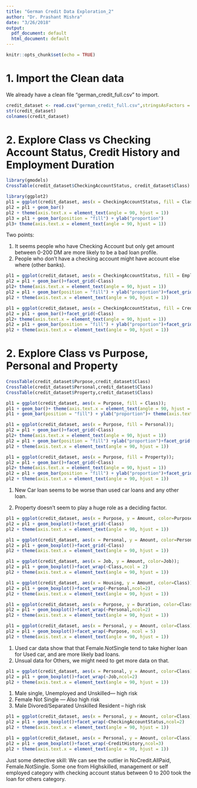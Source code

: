 ```yaml
---
title: "German Credit Data Exploration_2"
author: "Dr. Prashant Mishra"
date: "3/26/2018"
output:
  pdf_document: default
  html_document: default
---
```


```r
knitr::opts_chunk$set(echo = TRUE)
```

1. Import the Clean data
======================================================
We already have a clean file "german_credit_full.csv" to import. 
```r
credit_dataset <- read.csv("german_credit_full.csv",stringsAsFactors = TRUE)
str(credit_dataset)
colnames(credit_dataset)
```

2. Explore Class vs Checking Account Status, Credit History and Employment Duration
===================================================================================

```r
library(gmodels)
CrossTable(credit_dataset$CheckingAccountStatus, credit_dataset$Class)
```



```r
library(ggplot2)
pl1 = ggplot(credit_dataset, aes(x = CheckingAccountStatus, fill = Class));
pl2 = pl1 + geom_bar()
pl2 + theme(axis.text.x = element_text(angle = 90, hjust = 1))
pl3 = pl1 + geom_bar(position = "fill") + ylab("proportion")
pl3+ theme(axis.text.x = element_text(angle = 90, hjust = 1))
```
Two points:

1. It seems people who have Checking Account but only get amount between 0-200 DM are more likely to be a bad loan profile. 
2. People who don't have a checking account might have account else where (other banks). 



```r
pl1 = ggplot(credit_dataset, aes(x = CheckingAccountStatus, fill = EmploymentDuration));
pl2 = pl1 + geom_bar()+facet_grid(~Class)
pl2+ theme(axis.text.x = element_text(angle = 90, hjust = 1))
pl2 = pl1 + geom_bar(position = "fill") + ylab("proportion")+facet_grid(~Class)
pl2 + theme(axis.text.x = element_text(angle = 90, hjust = 1))
```

```r
pl1 = ggplot(credit_dataset, aes(x = CheckingAccountStatus, fill = CreditHistory));
pl2 = pl1 + geom_bar()+facet_grid(~Class)
pl2+ theme(axis.text.x = element_text(angle = 90, hjust = 1))
pl2 = pl1 + geom_bar(position = "fill") + ylab("proportion")+facet_grid(~Class)
pl2 + theme(axis.text.x = element_text(angle = 90, hjust = 1))
```


2. Explore Class vs Purpose, Personal and Property
======================================================

```r
CrossTable(credit_dataset$Purpose,credit_dataset$Class)
CrossTable(credit_dataset$Personal,credit_dataset$Class)
CrossTable(credit_dataset$Property,credit_dataset$Class)
```


```r
pl1 = ggplot(credit_dataset, aes(x = Purpose, fill = Class));
pl1 + geom_bar()+ theme(axis.text.x = element_text(angle = 90, hjust = 1))
pl1 + geom_bar(position = "fill") + ylab("proportion")+ theme(axis.text.x = element_text(angle = 90, hjust = 1))
```

```r
pl1 = ggplot(credit_dataset, aes(x = Purpose, fill = Personal));
pl2 = pl1 + geom_bar()+facet_grid(~Class)
pl2+ theme(axis.text.x = element_text(angle = 90, hjust = 1))
pl2 = pl1 + geom_bar(position = "fill") +ylab("proportion")+facet_grid(~Class)
pl2 + theme(axis.text.x = element_text(angle = 90, hjust = 1))
```

```r
pl1 = ggplot(credit_dataset, aes(x = Purpose, fill = Property));
pl2 = pl1 + geom_bar()+facet_grid(~Class)
pl2+ theme(axis.text.x = element_text(angle = 90, hjust = 1))
pl2 = pl1 + geom_bar(position = "fill") + ylab("proportion")+facet_grid(~Class)
pl2 + theme(axis.text.x = element_text(angle = 90, hjust = 1))
```

1. New Car loan seems to be worse than used car loans and any other loan.

2. Property doesn't seem to play a huge role as a deciding factor.


```r
pl1 = ggplot(credit_dataset, aes(x = Purpose, y = Amount, color=Purpose));
pl2 = pl1 + geom_boxplot()+facet_grid(~Class)
pl2 + theme(axis.text.x = element_text(angle = 90, hjust = 1))
```

```r
pl1 = ggplot(credit_dataset, aes(x = Personal, y = Amount, color=Personal));
pl2 = pl1 + geom_boxplot()+facet_grid(~Class)
pl2 + theme(axis.text.x = element_text(angle = 90, hjust = 1))
```

```r
pl1 = ggplot(credit_dataset, aes(x = Job, y = Amount, color=Job));
pl2 = pl1 + geom_boxplot()+facet_wrap(~Class,ncol = 2)
pl2 + theme(axis.text.x = element_text(angle = 90, hjust = 1))
```

```r
pl1 = ggplot(credit_dataset, aes(x = Housing, y = Amount, color=Class));
pl2 = pl1 + geom_boxplot()+facet_wrap(~Personal,ncol=2)
pl2 + theme(axis.text.x = element_text(angle = 90, hjust = 1))
```

```r
pl1 = ggplot(credit_dataset, aes(x = Purpose, y = Duration, color=Class));
pl2 = pl1 + geom_boxplot()+facet_wrap(~Personal,ncol=2)
pl2 + theme(axis.text.x = element_text(angle = 90, hjust = 1))
```

```r
pl1 = ggplot(credit_dataset, aes(x = Personal, y = Amount, color=Class));
pl2 = pl1 + geom_boxplot()+facet_wrap(~Purpose, ncol = 5)
pl2 + theme(axis.text.x = element_text(angle = 90, hjust = 1))
```

1. Used car data show that that Female.NotSingle tend to take higher loan for Used car, and are more likely bad loans. 
2. Unsual data for Others, we might need to get more data on that. 



```r
pl1 = ggplot(credit_dataset, aes(x = Personal, y = Amount, color=Class));
pl2 = pl1 + geom_boxplot()+facet_wrap(~Job,ncol=2)
pl2 + theme(axis.text.x = element_text(angle = 90, hjust = 1))
```
1. Male single, Unemployed and Unskilled--- high risk
2. Female Not Single --- Also high risk
3. Male Divored/Separated Unskilled Resident -- high risk


```r
pl1 = ggplot(credit_dataset, aes(x = Personal, y = Amount, color=Class));
pl2 = pl1 + geom_boxplot()+facet_wrap(~CheckingAccountStatus,ncol=2)
pl2 + theme(axis.text.x = element_text(angle = 90, hjust = 1))
```

```r
pl1 = ggplot(credit_dataset, aes(x = Personal, y = Amount, color=Class));
pl2 = pl1 + geom_boxplot()+facet_wrap(~CreditHistory,ncol=3)
pl2 + theme(axis.text.x = element_text(angle = 90, hjust = 1))
```
Just some detective skill: We can see the outlier in NoCredit.AllPaid, Female.NotSingle. Some one from Highskilled, management or self employed category with checking account status between 0 to 200 took the loan for others category. 










